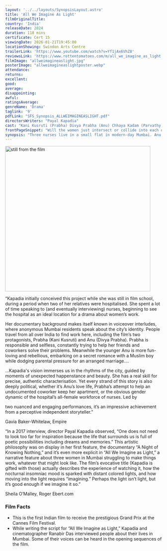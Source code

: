```yaml
---
layout: '../../layouts/SynopsisLayout.astro'
title: 'All We Imagine As Light'
filmOriginalTitle:
country: 'India'
releaseDate: 2024
duration: 118 mins
certificate: Cert 15
viewingDate: 2026-01-21T19:45:00
locationShowing: Swindon Arts Centre
trailerLink: 'https://www.youtube.com/watch?v=Yf1jAx6VhZ8'
reviewsLink: 'https://www.rottentomatoes.com/m/all_we_imagine_as_light'
filmImage: "allweimagineaslight.jpg"
posterImage: "allweimagineaslightposter.webp" 
attendance: 
returns: 
excellent: 
good: 
average: 
disappointing: 
awful: 
ratingsAverage: 
genreName: 'Drama'
taglink: '9'
pdfLink: "SFS_Synopsis_ALLWEIMAGINEASLIGHT.pdf" 
directorsWriters: "Payal Kapadia"
cast: "Kani Kusruti (Prabha) Divya Prabha (Anu) Chhaya Kadam (Parvathy)"
frontPageSnippet: "Will the women just intersect or collide into each other?"
synopsis: "Three nurses live in a small flat in modern-day Mumbai. Anu has only just moved in but is causing some scandal on account of her Muslim boyfriend. Parvaty is being threatened with eviction because a property developer has bought her apartment building.  Meanwhile Prabha is uncertain whether to encourage the romantic advances of a young doctor, not knowing whether her absent husband will ever return from Germany."
---
```


<Image src={filmImage} alt="still from the film " width="467" />

“Kapadia initially conceived this project while she was still in film school, during a period when two of her relatives were hospitalised. She spent a lot of time speaking to (and eventually interviewing) nurses, beginning to see the hospital as an ideal location for a drama about women’s work.

Her documentary background makes itself known in voiceover interludes, where anonymous Mumbai residents speak about the city’s identity. People travel from all over India to find work here, including the film’s two protagonists, Prabha (Kani Kusruti) and Anu (Divya Prabha). Prabha is responsible and selfless, constantly trying to help her friends and coworkers solve their problems. Meanwhile the younger Anu is more fun-loving and rebellious, embarking on a secret romance with a Muslim boy while dodging parental pressure for an arranged marriage….

…Kapadia's vision immerses us in the rhythms of the city, guided by moments of unexpected happenstance and beauty. She has a real skill for precise, authentic characterisation. Yet every strand of this story is also deeply political, whether it’s Anu’s love life, Prabha’s attempt to help an undocumented coworker keep her apartment, or the obvious gender dynamic of the hospital’s all-female workforce of nurses. Led by

two nuanced and engaging performances, it’s an impressive achievement from a perceptive independent storyteller.”

<div class="review__author review__author--review1">
Gavia Baker-Whitelaw, Empire
</div>

“In a 2017 interview, director Payal Kapadia observed, “One does not need to look too far for inspiration because the life that surrounds us is full of poetic possibilities including dreams and memories.” This artistic philosophy was on display in her first feature, the documentary “A Night of Knowing Nothing,” and it’s even more explicit in “All We Imagine as Light,” a narrative feature about three women in Mumbai struggling to make things work, whatever that might look like. The film’s evocative title (Kapadia is gifted with those) actually describes the experience of watching it, how the nocturnal insomniac mood is sparked with distant colored lights, and how moving into the light requires “imagining.” Perhaps the light isn’t light, but it’s good enough if we imagine it so.”

<div class="review__author">
Sheila O’Malley, Roger Ebert.com
</div>

### Film Facts

- This is the first Indian film to receive the prestigious Grand Prix at the Cannes Film Festival.
- While writing the script for “All We Imagine as Light,” Kapadia and cinematographer Ranabir Das interviewed people about their lives in Mumbai.  Some of their voices can be heard in the opening sequences of the film.
